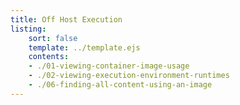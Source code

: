 ```yaml
---
title: Off Host Execution
listing:
    sort: false
    template: ../template.ejs
    contents:
    - ./01-viewing-container-image-usage
    - ./02-viewing-execution-environment-runtimes
    - ./06-finding-all-content-using-an-image
---
```

